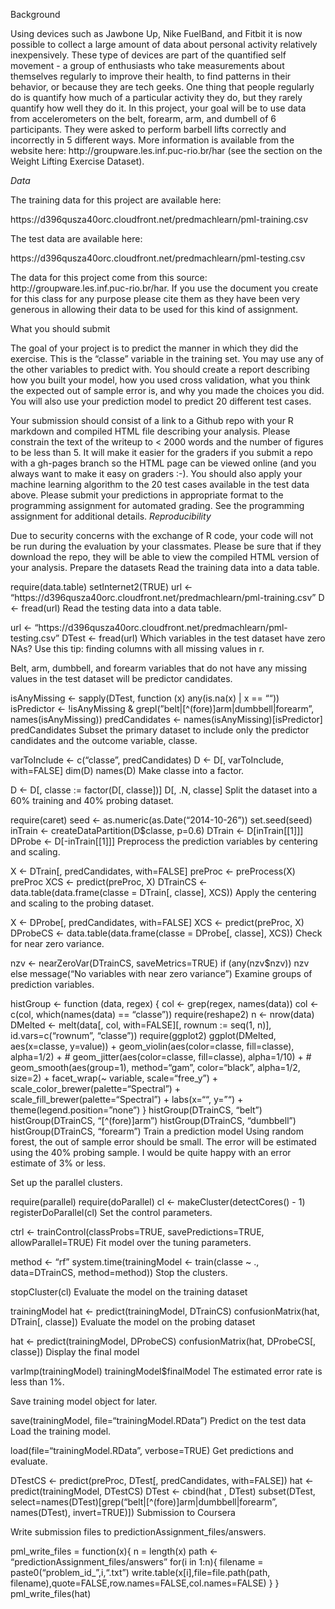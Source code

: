 Background

Using devices such as Jawbone Up, Nike FuelBand, and Fitbit it is now possible to collect a large amount of data about personal activity relatively inexpensively. These type of devices are part of the quantified self movement - a group of enthusiasts who take measurements about themselves regularly to improve their health, to find patterns in their behavior, or because they are tech geeks. One thing that people regularly do is quantify how much of a particular activity they do, but they rarely quantify how well they do it. In this project, your goal will be to use data from accelerometers on the belt, forearm, arm, and dumbell of 6 participants. They were asked to perform barbell lifts correctly and incorrectly in 5 different ways. More information is available from the website here: http://groupware.les.inf.puc-rio.br/har (see the section on the Weight Lifting Exercise Dataset).

*Data *

The training data for this project are available here:

https://d396qusza40orc.cloudfront.net/predmachlearn/pml-training.csv

The test data are available here:

https://d396qusza40orc.cloudfront.net/predmachlearn/pml-testing.csv

The data for this project come from this source: http://groupware.les.inf.puc-rio.br/har. If you use the document you create for this class for any purpose please cite them as they have been very generous in allowing their data to be used for this kind of assignment.

What you should submit

The goal of your project is to predict the manner in which they did the exercise. This is the "classe" variable in the training set. You may use any of the other variables to predict with. You should create a report describing how you built your model, how you used cross validation, what you think the expected out of sample error is, and why you made the choices you did. You will also use your prediction model to predict 20 different test cases.

Your submission should consist of a link to a Github repo with your R markdown and compiled HTML file describing your analysis. Please constrain the text of the writeup to < 2000 words and the number of figures to be less than 5. It will make it easier for the graders if you submit a repo with a gh-pages branch so the HTML page can be viewed online (and you always want to make it easy on graders :-).
You should also apply your machine learning algorithm to the 20 test cases available in the test data above. Please submit your predictions in appropriate format to the programming assignment for automated grading. See the programming assignment for additional details.
*Reproducibility *

Due to security concerns with the exchange of R code, your code will not be run during the evaluation by your classmates. Please be sure that if they download the repo, they will be able to view the compiled HTML version of your analysis.
Prepare the datasets
Read the training data into a data table.

require(data.table)
setInternet2(TRUE)
url <- "https://d396qusza40orc.cloudfront.net/predmachlearn/pml-training.csv"
D <- fread(url)
Read the testing data into a data table.

url <- "https://d396qusza40orc.cloudfront.net/predmachlearn/pml-testing.csv"
DTest <- fread(url)
Which variables in the test dataset have zero NAs? Use this tip: finding columns with all missing values in r.

Belt, arm, dumbbell, and forearm variables that do not have any missing values in the test dataset will be predictor candidates.

isAnyMissing <- sapply(DTest, function (x) any(is.na(x) | x == ""))
isPredictor <- !isAnyMissing & grepl("belt|[^(fore)]arm|dumbbell|forearm", names(isAnyMissing))
predCandidates <- names(isAnyMissing)[isPredictor]
predCandidates
Subset the primary dataset to include only the predictor candidates and the outcome variable, classe.

varToInclude <- c("classe", predCandidates)
D <- D[, varToInclude, with=FALSE]
dim(D)
names(D)
Make classe into a factor.

D <- D[, classe := factor(D[, classe])]
D[, .N, classe]
Split the dataset into a 60% training and 40% probing dataset.

require(caret)
seed <- as.numeric(as.Date("2014-10-26"))
set.seed(seed)
inTrain <- createDataPartition(D$classe, p=0.6)
DTrain <- D[inTrain[[1]]]
DProbe <- D[-inTrain[[1]]]
Preprocess the prediction variables by centering and scaling.

X <- DTrain[, predCandidates, with=FALSE]
preProc <- preProcess(X)
preProc
XCS <- predict(preProc, X)
DTrainCS <- data.table(data.frame(classe = DTrain[, classe], XCS))
Apply the centering and scaling to the probing dataset.

X <- DProbe[, predCandidates, with=FALSE]
XCS <- predict(preProc, X)
DProbeCS <- data.table(data.frame(classe = DProbe[, classe], XCS))
Check for near zero variance.

nzv <- nearZeroVar(DTrainCS, saveMetrics=TRUE)
if (any(nzv$nzv)) nzv else message("No variables with near zero variance")
Examine groups of prediction variables.

histGroup <- function (data, regex) {
  col <- grep(regex, names(data))
  col <- c(col, which(names(data) == "classe"))
  require(reshape2)
  n <- nrow(data)
  DMelted <- melt(data[, col, with=FALSE][, rownum := seq(1, n)], id.vars=c("rownum", "classe"))
  require(ggplot2)
  ggplot(DMelted, aes(x=classe, y=value)) +
    geom_violin(aes(color=classe, fill=classe), alpha=1/2) +
#     geom_jitter(aes(color=classe, fill=classe), alpha=1/10) +
#     geom_smooth(aes(group=1), method="gam", color="black", alpha=1/2, size=2) +
    facet_wrap(~ variable, scale="free_y") +
    scale_color_brewer(palette="Spectral") +
    scale_fill_brewer(palette="Spectral") +
    labs(x="", y="") +
    theme(legend.position="none")
}
histGroup(DTrainCS, "belt")
histGroup(DTrainCS, "[^(fore)]arm")
histGroup(DTrainCS, "dumbbell")
histGroup(DTrainCS, "forearm")
Train a prediction model
Using random forest, the out of sample error should be small. The error will be estimated using the 40% probing sample. I would be quite happy with an error estimate of 3% or less.

Set up the parallel clusters.

require(parallel)
require(doParallel)
cl <- makeCluster(detectCores() - 1)
registerDoParallel(cl)
Set the control parameters.

ctrl <- trainControl(classProbs=TRUE,
                     savePredictions=TRUE,
                     allowParallel=TRUE)
Fit model over the tuning parameters.

method <- "rf"
system.time(trainingModel <- train(classe ~ ., data=DTrainCS, method=method))
Stop the clusters.

stopCluster(cl)
Evaluate the model on the training dataset

trainingModel
hat <- predict(trainingModel, DTrainCS)
confusionMatrix(hat, DTrain[, classe])
Evaluate the model on the probing dataset

hat <- predict(trainingModel, DProbeCS)
confusionMatrix(hat, DProbeCS[, classe])
Display the final model

varImp(trainingModel)
trainingModel$finalModel
The estimated error rate is less than 1%.

Save training model object for later.

save(trainingModel, file="trainingModel.RData")
Predict on the test data
Load the training model.

load(file="trainingModel.RData", verbose=TRUE)
Get predictions and evaluate.

DTestCS <- predict(preProc, DTest[, predCandidates, with=FALSE])
hat <- predict(trainingModel, DTestCS)
DTest <- cbind(hat , DTest)
subset(DTest, select=names(DTest)[grep("belt|[^(fore)]arm|dumbbell|forearm", names(DTest), invert=TRUE)])
Submission to Coursera

Write submission files to predictionAssignment_files/answers.

pml_write_files = function(x){
  n = length(x)
  path <- "predictionAssignment_files/answers"
  for(i in 1:n){
    filename = paste0("problem_id_",i,".txt")
    write.table(x[i],file=file.path(path, filename),quote=FALSE,row.names=FALSE,col.names=FALSE)
  }
}
pml_write_files(hat)
